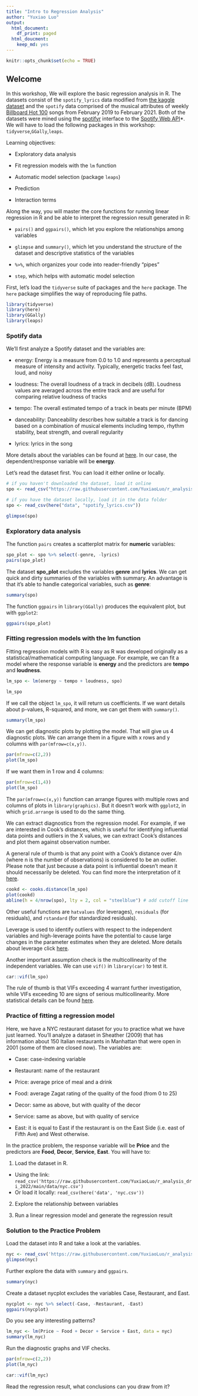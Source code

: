 ```yaml
---
title: "Intro to Regression Analysis"
author: "Yuxiao Luo"
output:
  html_document:
    df_print: paged
  html_doucment:
    keep_md: yes
---
```


```r
knitr::opts_chunk$set(echo = TRUE)
```

## Welcome

In this workshop, We will explore the basic regression analysis in R. The datasets consist of the `spotify_lyrics` data modified from [the kaggle dataset](https://www.kaggle.com/zaheenhamidani/ultimate-spotify-tracks-db) and the `spotify` data comprised of the musical attributes of weekly [Billboard Hot 100](https://www.billboard.com/charts/billboard-200/) songs from February 2019 to February 2021. Both of the datasets were mined using the [spotifyr](https://www.rcharlie.com/spotifyr/) interface to the [Spotify Web API](https://developer.spotify.com/documentation/web-api/)*. We will have to load the following packages in this workshop: `tidyverse`,`GGally`,`leaps`. 

Learning objectives: 

- Exploratory data analysis

- Fit regression models with the `lm` function 

- Automatic model selection (package `leaps`)

- Prediction

- Interaction terms 

Along the way, you will master the core functions for running linear regression in R and be able to interpret the regression result generated in R: 

- `pairs()` and `ggpairs()`, which let you explore the relationships among variables 

- `glimpse` and `summary()`, which let you understand the structure of the dataset and descriptive statistics of the variables 

- `%>%`, which organizes your code into reader-friendly "pipes" 

- `step`, which helps with automatic model selection 

First, let's load the `tidyverse` suite of packages and the `here` package. The `here` package simplifies the way of reproducing file paths. 

```r
library(tidyverse)
library(here)
library(GGally)
library(leaps)
```

### Spotify data
We'll first analyze a Spotify dataset and the variables are:

- energy: Energy is a measure from 0.0 to 1.0 and represents a perceptual measure of intensity and activity. Typically, energetic tracks feel fast, loud, and noisy

- loudness: The overall loudness of a track in decibels (dB). Loudness values are averaged across the entire track and are useful for comparing relative loudness of tracks

- tempo: The overall estimated tempo of a track in beats per minute (BPM)

- danceability: Danceability describes how suitable a track is for dancing based on a combination of musical elements including tempo, rhythm stability, beat strength, and overall regularity

- lyrics: lyrics in the song                                       

More details about the variables can be found at [here](https://github.com/YuxiaoLuo/r_analysis_dri_2022/blob/main/data/meta_spotify.md). In our case, the dependent/response variable will be **energy**. 

Let's read the dataset first. You can load it either online or locally. 

```r
# if you haven't downloaded the dataset, load it online
spo <- read_csv("https://raw.githubusercontent.com/YuxiaoLuo/r_analysis_dri_2022/main/data/spotify_lyrics.csv")

# if you have the dataset locally, load it in the data folder
spo <- read_csv(here("data", "spotify_lyrics.csv"))

glimpse(spo)
```

### Exploratory data analysis
The function `pairs` creates a scatterplot matrix for **numeric** variables:

```r
spo_plot <- spo %>% select(-genre, -lyrics)
pairs(spo_plot)
```

The dataset **spo_plot** excludes the variables **genre** and **lyrics**. We can get quick and dirty summaries of the variables with summary. An advantage is that it's able to handle categorical variables, such as **genre**: 

```r
summary(spo)
```

The function `ggpairs` in `library(GGally)` produces the equivalent plot, but with `ggplot2`: 

```r
ggpairs(spo_plot)
```

### Fitting regression models with the lm function
Fitting regression models with R is easy as R was developed originally as a statistical/mathematical computing language. For example, we can fit a model where the response variable is **energy** and the predictors are **tempo** and **loudness**. 


```r
lm_spo <- lm(energy ~ tempo + loudness, spo)

lm_spo
```

If we call the object `lm_spo`, it will return us coefficients. If we want details about p-values, R-squared, and more, we can get them with `summary()`.

```r
summary(lm_spo)
```

We can get diagnostic plots by plotting the model. That will give us 4 diagnostic plots. We can arrange them in a figure with x rows and y columns with `par(mfrow=c(x,y))`.

```r
par(mfrow=c(2,2))
plot(lm_spo)
```

If we want them in 1 row and 4 columns: 

```r
par(mfrow=c(1,4))
plot(lm_spo)
```

The `par(mfrow=c(x,y))` function can arrange figures with multiple rows and columns of plots in `library(graphics)`. But it doesn't work with `ggplot2`, in which `grid.arrange` is used to do the same thing. 

We can extract diagnostics from the regression model. For example, if we are interested in Cook's distances, which is useful for identifying influential data points and outliers in the X values, we can extract Cook's distances and plot them against observation number. 

A general rule of thumb is that any point with a Cook's distance over 4/n (where n is the number of observations) is considered to be an outlier. Please note that just because a data point is influential doesn't mean it should necessarily be deleted. You can find more the interpretation of it [here](https://www.statology.org/how-to-identify-influential-data-points-using-cooks-distance/).

```r
cookd <- cooks.distance(lm_spo)
plot(cookd)
abline(h = 4/nrow(spo), lty = 2, col = "steelblue") # add cutoff line
```

Other useful functions are `hatvalues` (for leverages), `residuals` (for residuals), and `rstandard` (for standardized residuals). 

Leverage is used to identify outliers with respect to the independent variables and high-leverage points have the potential to cause large changes in the parameter estimates when they are deleted. More details about leverage click [here](https://handwiki.org/wiki/Leverage_(statistics)).

Another important assumption check is the multicollinearity of the independent variables. We can use `vif()` in `library(car)` to test it. 

```r
car::vif(lm_spo)
```

The rule of thumb is that VIFs exceeding 4 warrant further investigation, while VIFs exceeding 10 are signs of serious multicollinearity. More statistical details can be found [here](https://online.stat.psu.edu/stat462/node/180/).

### Practice of fitting a regression model

Here, we have a NYC restaurant dataset for you to practice what we have just learned. You'll analyze a dataset in Sheather (2009) that has information about 150 Italian restaurants in Manhattan that were open in 2001 (some of them are closed now). The variables are:

- Case: case-indexing variable 

- Restaurant: name of the restaurant 

- Price: average price of meal and a drink 

- Food: average Zagat rating of the quality of the food (from 0 to 25)

- Decor: same as above, but with quality of the decor

- Service: same as above, but with quality of service

- East: it is equal to East if the restaurant is on the East Side (i.e. east of Fifth Ave) and West otherwise.

In the practice problem, the response variable will be **Price** and the predictors are **Food**, **Decor**, **Service**, **East**. You will have to:

1. Load the dataset in R. 
  - Using the link: `read_csv('https://raw.githubusercontent.com/YuxiaoLuo/r_analysis_dri_2022/main/data/nyc.csv')`
  - Or load it locally: `read_csv(here('data', 'nyc.csv'))` 

2. Explore the relationship between variables

3. Run a linear regression model and generate the regression result

### Solution to the Practice Problem 

Load the dataset into R and take a look at the variables. 

```r
nyc <- read_csv('https://raw.githubusercontent.com/YuxiaoLuo/r_analysis_dri_2022/main/data/nyc.csv')
glimpse(nyc)
```

Further explore the data with `summary` and `ggpairs`.

```r
summary(nyc)
```

Create a dataset nycplot excludes the variables Case, Restaurant, and East. 

```r
nycplot <- nyc %>% select(-Case, -Restaurant, -East)
ggpairs(nycplot)
```

Do you see any interesting patterns?

```r
lm_nyc <- lm(Price ~ Food + Decor + Service + East, data = nyc)
summary(lm_nyc)
```

Run the diagnostic graphs and VIF checks.

```r
par(mfrow=c(2,2))
plot(lm_nyc)
```

```r
car::vif(lm_nyc)
```

Read the regression result, what conclusions can you draw from it? 



